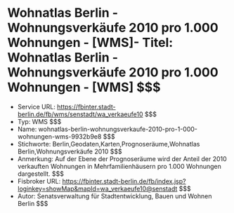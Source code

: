 # Wohnatlas Berlin - Wohnungsverkäufe 2010 pro 1.000 Wohnungen - [WMS]- Titel: Wohnatlas Berlin - Wohnungsverkäufe 2010 pro 1.000 Wohnungen - [WMS] $$$
- Service URL: https://fbinter.stadt-berlin.de/fb/wms/senstadt/wa_verkaeufe10 $$$
- Typ: WMS $$$
- Name: wohnatlas-berlin-wohnungsverkaufe-2010-pro-1-000-wohnungen-wms-9932b9e8 $$$
- Stichworte: Berlin,Geodaten,Karten,Prognoseräume,Wohnatlas Berlin,Wohnungsverkäufe 2010 $$$
- Anmerkung: Auf der Ebene der Prognoseräume wird der Anteil der 2010 verkauften Wohnungen in Mehrfamilienhäusern pro 1.000 Wohnungen dargestellt. $$$
- Fisbroker URL: https://fbinter.stadt-berlin.de/fb/index.jsp?loginkey=showMap&mapId=wa_verkaeufe10@senstadt $$$
- Autor: Senatsverwaltung für Stadtentwicklung, Bauen und Wohnen Berlin $$$
